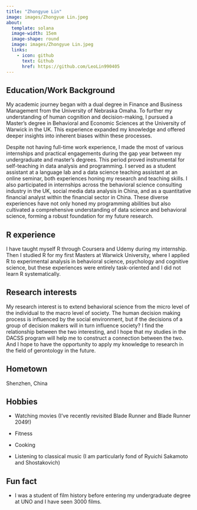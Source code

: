```yaml
---
title: "Zhongyue Lin"
image: images/Zhongyue Lin.jpeg
about:
  template: solana
  image-width: 15em
  image-shape: round
  image: images/Zhongyue Lin.jpeg
  links:
    - icon: github
      text: Github
      href: https://github.com/LeoLin990405
---
```

## Education/Work Background

My academic journey began with a dual degree in Finance and Business Management from the University of Nebraska Omaha. To further my understanding of human cognition and decision-making, I pursued a Master's degree in Behavioral and Economic Sciences at the University of Warwick in the UK. This experience expanded my knowledge and offered deeper insights into inherent biases within these processes.

Despite not having full-time work experience, I made the most of various internships and practical engagements during the gap year between my undergraduate and master's degrees. This period proved instrumental for self-teaching in data analysis and programming. I served as a student assistant at a language lab and a data science teaching assistant at an online seminar, both experiences honing my research and teaching skills. I also participated in internships across the behavioral science consulting industry in the UK, social media data analysis in China, and as a quantitative financial analyst within the financial sector in China. These diverse experiences have not only honed my programming abilities but also cultivated a comprehensive understanding of data science and behavioral science, forming a robust foundation for my future research.

## R experience

I have taught myself R through Coursera and Udemy during my internship. Then I studied R for my first Masters at Warwick University, where I applied R to experimental analysis in behavioral science, psychology and cognitive science, but these experiences were entirely task-oriented and I did not learn R systematically.

## Research interests

My research interest is to extend behavioral science from the micro level of the individual to the macro level of society. The human decision making process is influenced by the social environment, but if the decisions of a group of decision makers will in turn influence society? I find the relationship between the two interesting, and I hope that my studies in the DACSS program will help me to construct a connection between the two. And I hope to have the opportunity to apply my knowledge to research in the field of gerontology in the future.

## Hometown

Shenzhen, China

## Hobbies

-   Watching movies (I've recently revisited Blade Runner and Blade Runner 2049!)

-   Fitness

-   Cooking

-   Listening to classical music (I am particularly fond of Ryuichi Sakamoto and Shostakovich)

## Fun fact


-   I was a student of film history before entering my undergraduate degree at UNO and I have seen 3000 films.
